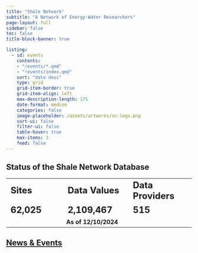 ```yaml
---
title: "Shale Network"
subtitle: "A Network of Energy-Water Researchers"
page-layout: full
sidebar: false
toc: false
title-block-banner: true

listing:
  - id: events
    contents: 
    - "/events/*.qmd"
    - "!events/index.qmd"
    sort: "date desc"
    type: grid
    grid-item-border: true
    grid-item-align: left
    max-description-length: 175
    date-format: medium
    categories: false
    image-placeholder: /assets/artworks/sn-logo.png
    sort-ui: false
    filter-ui: false
    table-hover: true
    max-items: 3
    feed: false
---
```


## Status of the Shale Network Database
```{=html}
<table cellpadding=10px cellspacing="0">
  <tr valign="center" style="font-size:24px; font-weight:bold">
    <td style="width:200px">
      Sites
    </td>
    <td style="width:200px">
      Data Values
    </td>
    <td style="width:200px">
      Data Providers
    </td>
  </tr>
  <tr valign="center" style="font-size:24px; font-weight:bold">
    <td style="width:200px">
      62,025
    </td>
    <td style="width:200px">
      2,109,467
    </td>
    <td style="width:200px">
      515
    </td>
  </tr>
  <tr valign="center" style="font-weight:bold">
    <td style="width:200px">
    </td>
    <td style="width:200px">
      As of 12/10/2024
    </td>
    <td style="width:200px">
    </td>
  </tr>
</table>
```

## [News & Events](events/index.qmd)

::: {#events}
:::
